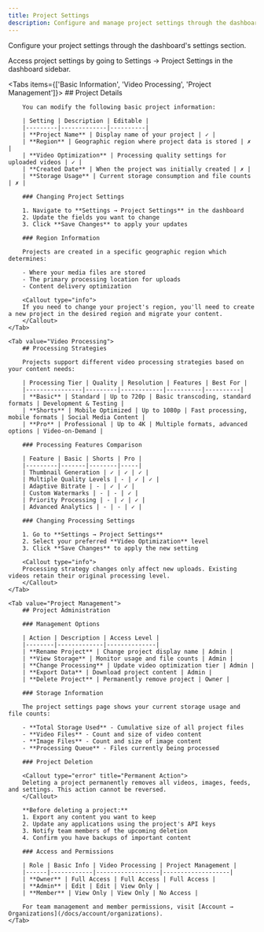 ```yaml
---
title: Project Settings
description: Configure and manage project settings through the dashboard
---
```



Configure your project settings through the dashboard's settings section.

<Callout type="info">
Access project settings by going to Settings → Project Settings in the dashboard sidebar.
</Callout>

<Tabs items={['Basic Information', 'Video Processing', 'Project Management']}>
    <Tab value="Basic Information">
        ## Project Details
        
        You can modify the following basic project information:

        | Setting | Description | Editable |
        |---------|-------------|----------|
        | **Project Name** | Display name of your project | ✓ |
        | **Region** | Geographic region where project data is stored | ✗ |
        | **Video Optimization** | Processing quality settings for uploaded videos | ✓ |
        | **Created Date** | When the project was initially created | ✗ |
        | **Storage Usage** | Current storage consumption and file counts | ✗ |

        ### Changing Project Settings

        1. Navigate to **Settings → Project Settings** in the dashboard
        2. Update the fields you want to change
        3. Click **Save Changes** to apply your updates

        ### Region Information

        Projects are created in a specific geographic region which determines:

        - Where your media files are stored
        - The primary processing location for uploads
        - Content delivery optimization

        <Callout type="info">
        If you need to change your project's region, you'll need to create a new project in the desired region and migrate your content.
        </Callout>
    </Tab>

    <Tab value="Video Processing">
        ## Processing Strategies

        Projects support different video processing strategies based on your content needs:

        | Processing Tier | Quality | Resolution | Features | Best For |
        |----------------|---------|------------|----------|----------|
        | **Basic** | Standard | Up to 720p | Basic transcoding, standard formats | Development & Testing |
        | **Shorts** | Mobile Optimized | Up to 1080p | Fast processing, mobile formats | Social Media Content |
        | **Pro** | Professional | Up to 4K | Multiple formats, advanced options | Video-on-Demand |

        ### Processing Features Comparison

        | Feature | Basic | Shorts | Pro |
        |---------|-------|--------|-----|
        | Thumbnail Generation | ✓ | ✓ | ✓ |
        | Multiple Quality Levels | - | ✓ | ✓ |
        | Adaptive Bitrate | - | ✓ | ✓ |
        | Custom Watermarks | - | - | ✓ |
        | Priority Processing | - | ✓ | ✓ |
        | Advanced Analytics | - | - | ✓ |

        ### Changing Processing Settings

        1. Go to **Settings → Project Settings**
        2. Select your preferred **Video Optimization** level
        3. Click **Save Changes** to apply the new setting

        <Callout type="info">
        Processing strategy changes only affect new uploads. Existing videos retain their original processing level.
        </Callout>
    </Tab>

    <Tab value="Project Management">
        ## Project Administration

        ### Management Options

        | Action | Description | Access Level |
        |--------|-------------|--------------|
        | **Rename Project** | Change project display name | Admin |
        | **View Storage** | Monitor usage and file counts | Admin |
        | **Change Processing** | Update video optimization tier | Admin |
        | **Export Data** | Download project content | Admin |
        | **Delete Project** | Permanently remove project | Owner |

        ### Storage Information

        The project settings page shows your current storage usage and file counts:

        - **Total Storage Used** - Cumulative size of all project files
        - **Video Files** - Count and size of video content
        - **Image Files** - Count and size of image content
        - **Processing Queue** - Files currently being processed

        ### Project Deletion

        <Callout type="error" title="Permanent Action">
        Deleting a project permanently removes all videos, images, feeds, and settings. This action cannot be reversed.
        </Callout>

        **Before deleting a project:**
        1. Export any content you want to keep
        2. Update any applications using the project's API keys
        3. Notify team members of the upcoming deletion
        4. Confirm you have backups of important content

        ### Access and Permissions

        | Role | Basic Info | Video Processing | Project Management |
        |------|------------|------------------|-------------------|
        | **Owner** | Full Access | Full Access | Full Access |
        | **Admin** | Edit | Edit | View Only |
        | **Member** | View Only | View Only | No Access |

        For team management and member permissions, visit [Account → Organizations](/docs/account/organizations).
    </Tab>
</Tabs>
